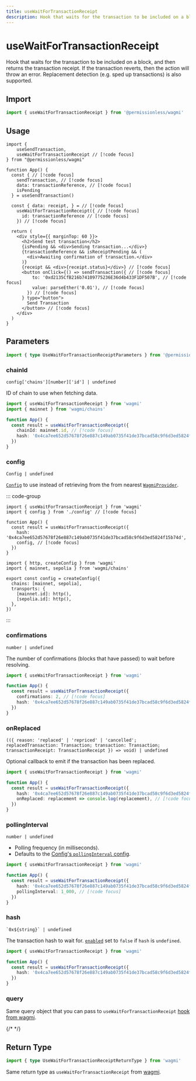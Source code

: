 ```yaml
---
title: useWaitForTransactionReceipt
description: Hook that waits for the transaction to be included on a block, and then returns the transaction receipt. If the transaction reverts, then the action will throw an error. Replacement detection (e.g. sped up transactions) is also supported.
---
```


# useWaitForTransactionReceipt

Hook that waits for the transaction to be included on a block, and then returns the transaction receipt. If the transaction reverts, then the action will throw an error. Replacement detection (e.g. sped up transactions) is also supported.

## Import

```ts
import { useWaitForTransactionReceipt } from '@permissionless/wagmi'
```

## Usage

```tsx [index.tsx]
import {
    useSendTransaction,
    useWaitForTransactionReceipt // [!code focus]
} from "@permissionless/wagmi"

function App() {
  const { // [!code focus]
    sendTransaction, // [!code focus]
    data: transactionReference, // [!code focus]
    isPending
  } = useSendTransaction()

  const { data: receipt, } = // [!code focus]
    useWaitForTransactionReceipt({ // [!code focus]
      id: transactionReference // [!code focus]
    }) // [!code focus]

  return (
    <div style={{ marginTop: 60 }}>
      <h2>Send test transaction</h2>
      {isPending && <div>Sending transaction...</div>}
      {transactionReference && isReceiptPending && (
        <div>Awaiting confirmation of transaction.</div>
      )}
      {receipt && <div>{receipt.status}</div>} // [!code focus]
      <button onClick={() => sendTransaction({ // [!code focus]
          to: '0xd2135CfB216b74109775236E36d4b433F1DF507B', // [!code focus]
          value: parseEther('0.01'), // [!code focus]
        }) // [!code focus]
      } type="button">
        Send Transaction
      </button> // [!code focus]
    </div>
  )
}
```
## Parameters

```ts
import { type UseWaitForTransactionReceiptParameters } from '@permissionless/wagmi'
```

### chainId

`config['chains'][number]['id'] | undefined`

ID of chain to use when fetching data.

```ts [index.ts]
import { useWaitForTransactionReceipt } from 'wagmi'
import { mainnet } from 'wagmi/chains'

function App() {
  const result = useWaitForTransactionReceipt({
    chainId: mainnet.id, // [!code focus]
    hash: '0x4ca7ee652d57678f26e887c149ab0735f41de37bcad58c9f6d3ed5824f15b74d',
  })
}
```

### config

`Config | undefined`

[`Config`](https://wagmi.sh/react/api/createConfig#config) to use instead of retrieving from the from nearest [`WagmiProvider`](https://wagmi.sh/react/api/WagmiProvider).

::: code-group
```tsx [index.tsx]
import { useWaitForTransactionReceipt } from 'wagmi'
import { config } from './config' // [!code focus]

function App() {
  const result = useWaitForTransactionReceipt({
    hash: '0x4ca7ee652d57678f26e887c149ab0735f41de37bcad58c9f6d3ed5824f15b74d',
    config, // [!code focus]
  })
}
```
```tsx [config.ts] 
import { http, createConfig } from 'wagmi'
import { mainnet, sepolia } from 'wagmi/chains'

export const config = createConfig({
  chains: [mainnet, sepolia],
  transports: {
    [mainnet.id]: http(),
    [sepolia.id]: http(),
  },
})
```
:::

### confirmations

`number | undefined`

The number of confirmations (blocks that have passed) to wait before resolving.

```ts [index.ts]
import { useWaitForTransactionReceipt } from 'wagmi'

function App() {
  const result = useWaitForTransactionReceipt({
    confirmations: 2, // [!code focus]
    hash: '0x4ca7ee652d57678f26e887c149ab0735f41de37bcad58c9f6d3ed5824f15b74d',
  })
}
```

### onReplaced

`
(({ reason: 'replaced' | 'repriced' | 'cancelled'; replacedTransaction: Transaction; transaction: Transaction; transactionReceipt: TransactionReceipt }) => void) | undefined
`

Optional callback to emit if the transaction has been replaced.

```ts [index.ts]
import { useWaitForTransactionReceipt } from 'wagmi'

function App() {
  const result = useWaitForTransactionReceipt({
    hash: '0x4ca7ee652d57678f26e887c149ab0735f41de37bcad58c9f6d3ed5824f15b74d',
    onReplaced: replacement => console.log(replacement), // [!code focus]
  })
}
```

### pollingInterval

`number | undefined`

- Polling frequency (in milliseconds).
- Defaults to the [Config's `pollingInterval` config](/react/api/createConfig#pollinginterval).

```ts [index.ts]
import { useWaitForTransactionReceipt } from 'wagmi'

function App() {
  const result = useWaitForTransactionReceipt({
    hash: '0x4ca7ee652d57678f26e887c149ab0735f41de37bcad58c9f6d3ed5824f15b74d',
    pollingInterval: 1_000, // [!code focus]
  })
}
```

### hash

`` `0x${string}` | undefined ``

The transaction hash to wait for. [`enabled`](#enabled) set to `false` if `hash` is `undefined`.

```ts [index.ts]
import { useWaitForTransactionReceipt } from 'wagmi'

function App() {
  const result = useWaitForTransactionReceipt({
    hash: '0x4ca7ee652d57678f26e887c149ab0735f41de37bcad58c9f6d3ed5824f15b74d', // [!code focus]
  })
}
```

### query

Same query object that you can pass to `useWaitForTransactionReceipt` [hook from wagmi](https://wagmi.sh/react/api/hooks/useWaitForTransactionReceipt#query). 

{/* <!--@include: @shared/query-options.md--> */}

## Return Type

```ts
import { type UseWaitForTransactionReceiptReturnType } from 'wagmi'
```
Same return type as `useWaitForTransactionReceipt` from [wagmi](https://wagmi.sh/react/api/hooks/useWaitForTransactionReceipt#return-type).
